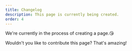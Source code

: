 ```yaml
---
title: Changelog
description: This page is currently being created.
order: 4
---
```


We're currently in the process of creating a page.😘

Wouldn't you like to contribute this page? That's amazing!
